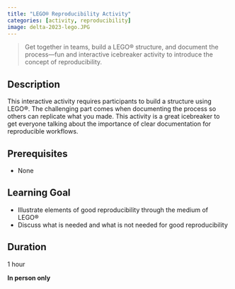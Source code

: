 ```yaml
---
title: "LEGO® Reproducibility Activity"
categories: [activity, reproducibility]
image: delta-2023-lego.JPG
---
```


> Get together in teams, build a LEGO® structure, and document the process—fun and interactive icebreaker activity to introduce the concept of reproducibility.

## Description
This interactive activity requires participants to build a structure using LEGO®. The challenging part comes when documenting the process so others can replicate what you made. This activity is a great icebreaker to get everyone talking about the importance of clear documentation for reproducible workflows.

## Prerequisites
- None

## Learning Goal
- Illustrate elements of good reproducibility through the medium of LEGO®
- Discuss what is needed and what is not needed for good reproducibility

## Duration
1 hour

**In person only**
